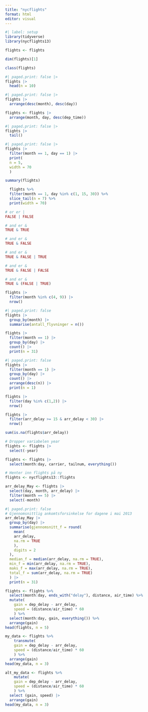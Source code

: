 ```yaml
---
title: "nycflights"
format: html
editor: visual
---
```


```r
#| label: setup
library(tidyverse)
library(nycflights13)
```

```r
flights <- flights
```

```r
dim(flights)[1]
```

```r
class(flights)
```

```r
#| paged.print: false |>
flights |>
  head(n = 10)
```

```r
#| paged.print: false |>
flights |>
  arrange(desc(month), desc(day))
```

```r
flights <- flights |>
  arrange(month, day, desc(dep_time))
```

```r
#| paged.print: false |>
flights |>
  tail()
```

```r
#| paged.print: false |>
flights |>
  filter(month == 1, day == 1) |>
  print(
  n = 5, 
  width = 70
  )
```

```r
summary(flights)
```

```r
  flights %>% 
  filter(month == 1, day %in% c(1, 15, 30)) %>% 
  slice_tail(n = 7) %>% 
  print(width = 70)
```

```r
# or er |
FALSE | FALSE
```

```r
# and er &
TRUE & TRUE
```

```r
# and er &
TRUE & FALSE
```

```r
# and er &
TRUE & FALSE | TRUE
```

```r
# and er &
TRUE & FALSE | FALSE
```

```r
# and er &
TRUE & (FALSE | TRUE)
```

```r
flights |>
  filter(month %in% c(4, 9)) |>
  nrow()
```

```r
#| paged.print: false
flights |>
  group_by(month) |>
  summarise(antall_flyvninger = n())
```

```r
flights |>
  filter(month == 1) |>
  group_by(day) |>
  count() |>
  print(n = 31)
```

```r
#| paged.print: false
flights |>
  filter(month == 1) |>
  group_by(day) |>
  count() |>
  arrange(desc(n)) |>
  print(n = 1)
```

```r
flights |>
  filter(day %in% c(1,2)) |>
  nrow()
```

```r
flights |>
  filter(arr_delay >= 15 & arr_delay < 30) |>
  nrow()
```

```r
sum(is.na(flights$arr_delay))

```

```r
# Dropper variabelen year
flights <- flights |>
  select(-year)
```

```r
flights <- flights |>
  select(month:day, carrier, tailnum, everything())
```

```r
# Henter inn flights på ny
flights <- nycflights13::flights
```

```r
arr_delay_May <- flights |>
  select(day, month, arr_delay) |>
  filter(month == 5) |>
  select(-month)
```

```r
#| paged.print: false
# Gjennomsnittlig ankomtsforsinkelse for dagene i mai 2013
arr_delay_May |>
  group_by(day) |>
  summarise(gjennomsnitt_f = round(
    mean(
    arr_delay,
    na.rm = TRUE
    ),
    digits = 2
  ),
  median_f = median(arr_delay, na.rm = TRUE),
  min_f = min(arr_delay, na.rm = TRUE),
  maks_f = max(arr_delay, na.rm = TRUE),
  total_f = sum(arr_delay, na.rm = TRUE)
  ) |>
  print(n = 31)
```

```r
flights <- flights %>%
  select(month:day, ends_with("delay"), distance, air_time) %>%
  mutate(
    gain = dep_delay - arr_delay,
    speed = (distance/air_time) * 60
    ) %>%
  select(month:day, gain, everything()) %>%
  arrange(gain)
head(flights, n = 5) 
```

```r
my_data <- flights %>%
    transmute(
    gain = dep_delay - arr_delay,
    speed = (distance/air_time) * 60
    ) %>%
  arrange(gain)
head(my_data, n = 3)
```

```r
alt_my_data <- flights %>%
    mutate(
    gain = dep_delay - arr_delay,
    speed = (distance/air_time) * 60
    ) %>%
  select (gain, speed) |>
  arrange(gain)
head(my_data, n = 3)
```
